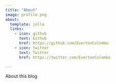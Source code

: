 ```yaml
---
title: "About"
image: profile.png
about:
  template: jolla
  links:
    - icon: github
      text: Github
      href: https://github.com/EvertonColombo
    - icon: twitter
      text: Twitter
      href: https://twitter.com/EvertonColombo

---
```


About this blog
